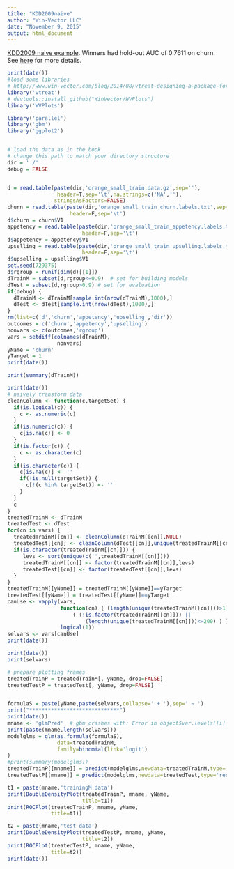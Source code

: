 ```yaml
---
title: "KDD2009naive"
author: "Win-Vector LLC"
date: "November 9, 2015"
output: html_document
---
```


[KDD2009 naive example](http://www.sigkdd.org/kdd-cup-2009-customer-relationship-prediction).  Winners had hold-out AUC of 0.7611 on churn.   See [here](https://github.com/WinVector/zmPDSwR/tree/master/KDD2009) for more details.

```r
print(date())
#load some libraries
# http://www.win-vector.com/blog/2014/08/vtreat-designing-a-package-for-variable-treatment/
library('vtreat')
# devtools::install_github("WinVector/WVPlots")
library('WVPlots')

library('parallel')
library('gbm')
library('ggplot2')


# load the data as in the book
# change this path to match your directory structure
dir = './' 
debug = FALSE


d = read.table(paste(dir,'orange_small_train.data.gz',sep=''),
                header=T,sep='\t',na.strings=c('NA',''), 
               stringsAsFactors=FALSE)
churn = read.table(paste(dir,'orange_small_train_churn.labels.txt',sep=''),
                    header=F,sep='\t')
d$churn = churn$V1
appetency = read.table(paste(dir,'orange_small_train_appetency.labels.txt',sep=''),
                        header=F,sep='\t')
d$appetency = appetency$V1
upselling = read.table(paste(dir,'orange_small_train_upselling.labels.txt',sep=''),
                        header=F,sep='\t')
d$upselling = upselling$V1
set.seed(729375)
d$rgroup = runif(dim(d)[[1]])
dTrainM = subset(d,rgroup<=0.9)  # set for building models
dTest = subset(d,rgroup>0.9) # set for evaluation
if(debug) {
  dTrainM <- dTrainM[sample.int(nrow(dTrainM),1000),]
  dTest <- dTest[sample.int(nrow(dTest),1000),]
}
rm(list=c('d','churn','appetency','upselling','dir'))
outcomes = c('churn','appetency','upselling')
nonvars <- c(outcomes,'rgroup')
vars = setdiff(colnames(dTrainM),
                nonvars)
yName = 'churn'
yTarget = 1
print(date())
```

```r
print(summary(dTrainM))
```



```r
print(date())
# naively transform data
cleanColumn <- function(c,targetSet) {
  if(is.logical(c)) {
    c <- as.numeric(c)
  }
  if(is.numeric(c)) {
    c[is.na(c)] <- 0
  }
  if(is.factor(c)) {
    c <- as.character(c)
  }
  if(is.character(c)) {
    c[is.na(c)] <- ''
    if(!is.null(targetSet)) {
      c[!(c %in% targetSet)] <- ''
    }
  }
  c
}
treatedTrainM <- dTrainM
treatedTest <- dTest
for(cn in vars) {
  treatedTrainM[[cn]] <- cleanColumn(dTrainM[[cn]],NULL)
  treatedTest[[cn]] <- cleanColumn(dTest[[cn]],unique(treatedTrainM[[cn]]))
  if(is.character(treatedTrainM[[cn]])) {
     levs <- sort(unique(c('',treatedTrainM[[cn]])))
     treatedTrainM[[cn]] <- factor(treatedTrainM[[cn]],levs)
     treatedTest[[cn]] <- factor(treatedTest[[cn]],levs)
  }
}
treatedTrainM[[yName]] = treatedTrainM[[yName]]==yTarget
treatedTest[[yName]] = treatedTest[[yName]]==yTarget
canUse <- vapply(vars,
                 function(cn) { (length(unique(treatedTrainM[[cn]]))>1) &&
                     ( (!is.factor(treatedTrainM[[cn]])) ||
                         (length(unique(treatedTrainM[[cn]]))<=200) ) },
                 logical(1))
selvars <- vars[canUse]
print(date())
```





```r
print(date())
print(selvars)

# prepare plotting frames
treatedTrainP = treatedTrainM[, yName, drop=FALSE]
treatedTestP = treatedTest[, yName, drop=FALSE]


formulaS = paste(yName,paste(selvars,collapse=' + '),sep=' ~ ')
print("*****************************")
print(date())
mname <- 'glmPred'  # gbm crashes with: Error in object$var.levels[[i]] : subscript out of bounds
print(paste(mname,length(selvars)))
modelglms = glm(as.formula(formulaS),
                data=treatedTrainM,
                family=binomial(link='logit')
)
#print(summary(modelglms))
treatedTrainP[[mname]] = predict(modelglms,newdata=treatedTrainM,type='response')
treatedTestP[[mname]] = predict(modelglms,newdata=treatedTest,type='response')

t1 = paste(mname,'trainingM data')
print(DoubleDensityPlot(treatedTrainP, mname, yName, 
                        title=t1))
print(ROCPlot(treatedTrainP, mname, yName, 
              title=t1))

t2 = paste(mname,'test data')
print(DoubleDensityPlot(treatedTestP, mname, yName, 
                        title=t2))
print(ROCPlot(treatedTestP, mname, yName, 
              title=t2))
print(date())
```
